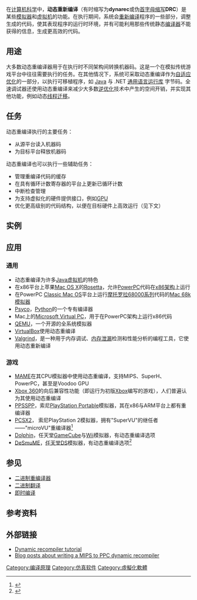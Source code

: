 {{NoteTA|G1=IT}}
{{需要专家关注}}
{{Program execution}}

在[[计算机科学|计算机科学]]中，'''动态重新编译'''（有时缩写为'''dynarec'''或伪[[首字母缩写|首字母缩写]]'''DRC'''）是某些[[模拟器|模拟器]]和[[虚拟机|虚拟机]]的功能。在执行期间，系统会[[重新编译|重新编译]]程序的一些部分，调整生成的代码，使其表现程序的运行时环境，并有可能利用那些传统静态[[编译器|编译器]]不能获得的信息，生成更高效的代码。

== 用途 ==
大多数动态重编译器用于在执行时不同架构间转换机器码。这是一个在模拟传统游戏平台中往往需要执行的任务。在其他情况下，系统可采取动态重编译作为[[自适应优化|自适应优化]]的一部分，以执行可移植程序，如 [[Java|Java]] 与 .NET [[通用語言運行庫|通用语言运行库]] 字节码。全速调试器还使用动态重编译来减少大多数[[逆优化|逆优化]]技术中产生的空间开销，并实现其他功能，例如动态[[线程迁移|线程迁移]]。

== 任务 ==
动态重编译执行的主要任务：
* 从源平台读入机器码
* 为目标平台释放机器码
动态重编译也可以执行一些辅助任务：
* 管理重编译代码的缓存
* 在具有循环计数寄存器的平台上更新已循环计数
* 中断检查管理
* 为支持虚拟化的硬件提供接口，例如[[圖形處理器|GPU]]
* 优化更高级别的代码结构，以便在目标硬件上高效运行（见下文）

== 实例 ==

== 应用 ==

=== 通用 ===
* 动态重编译为许多[[Java虚拟机|Java虚拟机]]的特色
* 在x86平台上苹果[[MacOS|Mac OS X]]的[[Rosetta|Rosetta]]，允许[[PowerPC|PowerPC]]代码在[[X86|x86架构]]上运行
* 在PowerPC [[Classic環境|Classic Mac OS]]平台上运行[[摩托罗拉68000系列|摩托罗拉68000系列]]代码的[[Mac_68k模拟器|Mac 68k模拟器]]
* [[Psyco|Psyco]]，[[Python|Python]]的一个专有编译器
* Mac上的[[Microsoft_Virtual_PC|Microsoft Virtual PC]]，用于在PowerPC架构上运行x86代码
* [[QEMU|QEMU]]，一个开源的全系统模拟器
* [[VirtualBox|VirtualBox]]使用动态重编译
* [[Valgrind|Valgrind]]，是一种用于内存调试、[[内存泄漏|内存泄漏]]检测和性能分析的编程工具，它使用动态重新编译

=== 游戏 ===
* [[MAME|MAME]]在其CPU模拟器中使用动态重编译，支持MIPS、SuperH、PowerPC，甚至是Voodoo GPU
* [[Xbox_360|Xbox 360]]的向后兼容性功能（即运行为初版[[Xbox_(遊戲機)|Xbox]]编写的游戏），人们普遍认为其使用动态重编译
* [[PPSSPP|PPSSPP]]，索尼[[PlayStation_Portable|PlayStation Portable]]模拟器，其在x86与ARM平台上都有重编译器
* [[PCSX2|PCSX2]]， 索尼PlayStation 2模拟器，拥有"SuperVU"的继任者——"microVU"重编译器<ref>{{Cite web|url=http://www.pcsx2.net|title=PCSX2 - Playstation 2 Emulator News|accessdate=2017-02-09|work=www.pcsx2.net|language=en-gb|archive-date=2005-10-29|archive-url=https://web.archive.org/web/20051029050226/http://www.pcsx2.net/|dead-url=yes}}</ref>
* [[Dolphin_(模擬器)|Dolphin]]，任天堂[[GameCube|GameCube]]与[[Wii|Wii]]模拟器，有动态重编译选项
* [[DeSmuME|DeSmuME]]，[[任天堂DS|任天堂DS]]模拟器，有动态重编译选项<ref>{{Cite web|url=http://desmume.org/|title=DeSmuME|accessdate=2017-02-09|work=desmume.org|language=en-US|archive-date=2009-02-27|archive-url=https://web.archive.org/web/20090227072500/http://desmume.org/|dead-url=yes}}</ref>

== 参见 ==
* [[Binary_recompiler|二进制重编译器]]
* [[二进制翻译|二进制翻译]]
* [[即時編譯|即时编译]]

== 参考资料 ==
{{Reflist|30em}}

== 外部链接 ==
* [http://www.multigesture.net/wp-content/uploads/mirror/zenogais/Dynamic%20Recompiler.html Dynamic recompiler tutorial] {{Wayback|url=http://www.multigesture.net/wp-content/uploads/mirror/zenogais/Dynamic%20Recompiler.html |date=20210611125440 }}
* [https://web.archive.org/web/20170201173933/http://emulatemii.com/wordpress/?tag=dynarec Blog posts about writing a MIPS to PPC dynamic recompiler]
[[Category:编译原理|Category:编译原理]]
[[Category:仿真软件|Category:仿真软件]]
[[Category:虛擬化軟體|Category:虛擬化軟體]]